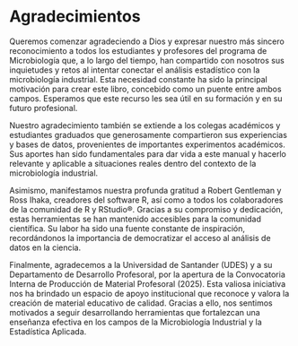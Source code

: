 # Agradecimientos {.unnumbered}

Queremos comenzar agradeciendo a Dios y expresar nuestro más sincero reconocimiento a todos los estudiantes y profesores del programa de Microbiología que, a lo largo del tiempo, han compartido con nosotros sus inquietudes y retos al intentar conectar el análisis estadístico con la microbiología industrial. Esta necesidad constante ha sido la principal motivación para crear este libro, concebido como un puente entre ambos campos. Esperamos que este recurso les sea útil en su formación y en su futuro profesional.

Nuestro agradecimiento también se extiende a los colegas académicos y estudiantes graduados que generosamente compartieron sus experiencias y bases de datos, provenientes de importantes experimentos académicos. Sus aportes han sido fundamentales para dar vida a este manual y hacerlo relevante y aplicable a situaciones reales dentro del contexto de la microbiología industrial.

Asimismo, manifestamos nuestra profunda gratitud a Robert Gentleman y Ross Ihaka, creadores del software R, así como a todos los colaboradores de la comunidad de R y RStudio®. Gracias a su compromiso y dedicación, estas herramientas se han mantenido accesibles para la comunidad científica. Su labor ha sido una fuente constante de inspiración, recordándonos la importancia de democratizar el acceso al análisis de datos en la ciencia.

Finalmente, agradecemos a la Universidad de Santander (UDES) y a su Departamento de Desarrollo Profesoral, por la apertura de la Convocatoria Interna de Producción de Material Profesoral (2025). Esta valiosa iniciativa nos ha brindado un espacio de apoyo institucional que reconoce y valora la creación de material educativo de calidad. Gracias a ello, nos sentimos motivados a seguir desarrollando herramientas que fortalezcan una enseñanza efectiva en los campos de la Microbiología Industrial y la Estadística Aplicada.
